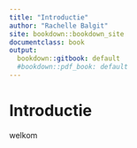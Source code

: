 ```yaml
---
title: "Introductie"
author: "Rachelle Balgit"
site: bookdown::bookdown_site
documentclass: book
output:
  bookdown::gitbook: default
  #bookdown::pdf_book: default
---
```


# Introductie  

welkom

<!-- If you need PDF output, uncomment bookdown::pdf_book above in YAML. You will need a LaTeX installation, e.g., https://yihui.name/tinytex/ -->
